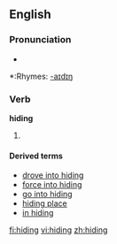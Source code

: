 ==English==

===Pronunciation===
*{{audio|en-us-hiding.ogg|Audio (US)}}

*:Rhymes: [[Rhymes:English:-aɪdɪŋ|-aɪdɪŋ]]



===Verb===
'''hiding'''

# {{present participle of|[[hide]]}}

====Derived terms====
*[[drove into hiding]]
*[[force into hiding]]
*[[go into hiding]]
*[[hiding place]]
*[[in hiding]]

[[fi:hiding]]
[[vi:hiding]]
[[zh:hiding]]